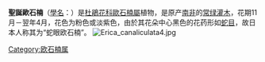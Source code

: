 {{Speciesbox
| image = Erica canaliculata1.jpg
| image_width = 250px
| genus = Erica
| species = canaliculata
| authority = [[Andrews|Andrews]]
}}
'''聖誕歐石楠'''（[[學名|學名]]：''{{lang|la|Erica canaliculata}}''）是[[杜鵑花科|杜鵑花科]][[歐石楠屬|歐石楠屬]]植物，是原产[[南非|南非]]的[[常绿|常绿]][[灌木|灌木]]，花期11月－翌年4月，花色为粉色或淡紫色，由於其花朵中心黑色的花药形如[[蛇目|蛇目]]，故日本人称其为“蛇眼欧石楠”。
[[File:Erica_canaliculata4.jpg|thumb]]
{{Commons|Erica canaliculata}}
{{Wikispecies|Erica canaliculata}}
{{Taxonbar|from=Q5387940}}

[[Category:欧石楠属|Category:欧石楠属]]


{{plant-stub}}